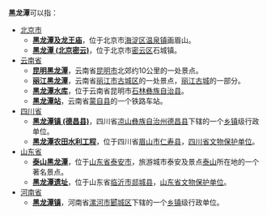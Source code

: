 
{{Dablink|这是一个消歧义页面，请您指明您所需要的条目。}}
'''黑龙潭'''可以指：
* [[北京市|北京市]]
** '''[[黑龙潭及龙王庙|黑龙潭及龙王庙]]'''，位于北京市[[海淀区|海淀区]][[温泉镇|温泉镇]]画眉山。
** '''[[黑龙潭_(北京密云)|黑龙潭 (北京密云)]]'''，位于北京市[[密云区|密云区]]石城镇。
* [[云南省|云南省]]
** '''[[昆明黑龙潭|昆明黑龙潭]]'''，云南省[[昆明市|昆明市]]北郊约10公里的一处景点。
** '''[[丽江黑龙潭|丽江黑龙潭]]'''，云南省[[丽江市|丽江市]][[古城区|古城区]]的一处景点，[[丽江古城|丽江古城]]的一部分。
** [[黑龙潭水库|'''黑龙潭水库''']]，位于云南省昆明市[[石林彝族自治县|石林彝族自治县]]。
** '''[[黑龙潭站|黑龙潭站]]'''，云南省[[蒙自县|蒙自县]]的一个铁路车站。
* [[四川省|四川省]]
** [[黑龙潭镇_(德昌县)|'''黑龙潭镇 (德昌县)''']]，四川省[[凉山彝族自治州|凉山彝族自治州]][[德昌县|德昌县]]下辖的一个[[乡镇|乡镇]]级行政单位。
** [[黑龍潭農田水利工程|'''黑龙潭农田水利工程''']]，位于四川省[[眉山市|眉山市]][[仁寿县|仁寿县]]，[[四川省文物保护单位|四川省文物保护单位]]。
* [[山东省|山东省]]
** '''[[泰山黑龙潭|泰山黑龙潭]]'''，位于[[山东省|山东省]][[泰安市|泰安市]]，旅游城市泰安及景点[[泰山|泰山]]所在地的一个著名景点。
** '''[[黑龙潭遗址|黑龙潭遗址]]'''，位于山东省[[临沂市|临沂市]][[郯城县|郯城县]]，[[山东省文物保护单位|山东省文物保护单位]]。
* [[河南省|河南省]]
** [[黑龙潭镇|'''黑龙潭镇''']]，河南省[[漯河市|漯河市]][[郾城区|郾城区]]下辖的一个[[乡镇|乡镇]]级行政单位。

{{disambig|cat=三字地名消歧義}}
